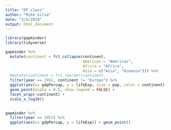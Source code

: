 ```yaml
---
title: "DT.class"
author: "Mike Silva"
date: "3/5/2019"
output: html_document
---
```


```r
library(gapminder)
library(tidyverse)

```

```r
gapminder %>%
  mutate(continent = fct_collapse(continent,
                                  Americas = "Americas",
                                  Africa = "Africa",
                                  Asia = c("Asia", "Oceania"))) %>%
  #mutate(continent = fct_reorder(continent, 
  filter(year == 1952, continent != "Europe") %>%
  ggplot(aes(x= gdpPercap, y = lifeExp, size = pop, color = continent)) +
  geom_point(alpha = 0.5, show.legend = FALSE) +
  facet_wrap(~continent) +
  scale_x_log10()
  


```

```r
gapminder %>%
  filter(year == 1952) %>%
  ggplot(aes(x= gdpPercap, y = lifeExp)) + geom_point()
```

